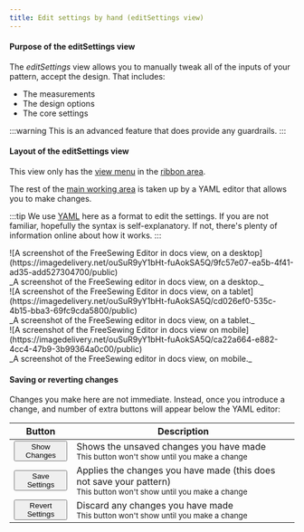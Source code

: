 ```yaml
---
title: Edit settings by hand (editSettings view)
---
```


#### Purpose of the editSettings view

The _editSettings_ view allows you to manually tweak all of the inputs of your pattern, accept the design.
That includes:

- The measurements
- The design options
- The core settings

:::warning
This is an advanced feature that does provide any guardrails.
:::

#### Layout of the editSettings view

This view only has the [view menu](#view-menu) in the [ribbon area](#areas).

The rest of the [main working area](#areas) is taken up by a YAML editor that allows you to make changes.

:::tip
We use [YAML](https://en.wikipedia.org/wiki/YAML) here as a format to edit the
settings. If you are not familiar, hopefully the syntax is self-explanatory.
If not, there's plenty of information online about how it works.
:::

<Tabs>
  <TabItem value="desktop" label="On Desktop">
    ![A screenshot of the FreeSewing Editor in docs view, on a
    desktop](https://imagedelivery.net/ouSuR9yY1bHt-fuAokSA5Q/9fc57e07-ea5b-4f41-ad35-add527304700/public)
    <div className="tw:text-center">
      _A screenshot of the FreeSewing editor in docs view, on a desktop._
    </div>
  </TabItem>
  <TabItem value="tablet" label="On Tablet">
    ![A screenshot of the FreeSewing Editor in docs view, on a
    tablet](https://imagedelivery.net/ouSuR9yY1bHt-fuAokSA5Q/cd026ef0-535c-4b15-bba3-69fc9cda5800/public)
    <div className="tw:text-center">
      _A screenshot of the FreeSewing editor in docs view, on a tablet._
    </div>
  </TabItem>
  <TabItem value="mobile" label="On Mobile">
    ![A screenshot of the FreeSewing Editor in docs view on
    mobile](https://imagedelivery.net/ouSuR9yY1bHt-fuAokSA5Q/ca22a664-e882-4cc4-47b9-3b99364a0c00/public)
    <div className="tw:text-center">
      _A screenshot of the FreeSewing editor in docs view, on mobile._
    </div>
  </TabItem>
</Tabs>

#### Saving or reverting changes

Changes you make here are not immediate. Instead, once you introduce a change,
and number of extra buttons will appear below the YAML editor:

| Button | Description |
| ------ | ----------- |
| <button className="tw:flex tw:flex-row tw:gap-2 tw:daisy-btn tw:daisy-btn-primary tw:daisy-btn-outline">Show Changes</button> | Shows the unsaved changes you have made<br /><small>This button won't show until you make a change</small> |
| <button className="tw:flex tw:flex-row tw:gap-2 tw:daisy-btn tw:daisy-btn-primary"><OkIcon /> Save Settings</button> | Applies the changes you have made (this does not save your pattern)<br /><small>This button won't show until you make a change</small> |
| <button className="tw:flex tw:flex-row tw:gap-2 tw:daisy-btn tw:daisy-btn-error tw:daisy-btn-outline"><ResetIcon /> Revert Settings</button> | Discard any changes you have made<br /><small>This button won't show until you make a change</small> |


